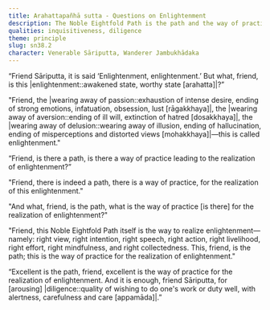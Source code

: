 ```yaml
---
title: Arahattapañhā sutta - Questions on Enlightenment
description: The Noble Eightfold Path is the path and the way of practice for the realization of enlightenment.
qualities: inquisitiveness, diligence
theme: principle
slug: sn38.2
character: Venerable Sāriputta, Wanderer Jambukhādaka
---
```


“Friend Sāriputta, it is said ‘Enlightenment, enlightenment.’ But what, friend, is this |enlightenment::awakened state, worthy state [arahatta]|?”

"Friend, the |wearing away of passion::exhaustion of intense desire, ending of strong emotions, infatuation, obsession, lust [rāgakkhaya]|, the |wearing away of aversion::ending of ill will, extinction of hatred [dosakkhaya]|, the |wearing away of delusion::wearing away of illusion, ending of hallucination, ending of misperceptions and distorted views [mohakkhaya]|—this is called enlightenment."

“Friend, is there a path, is there a way of practice leading to the realization of enlightenment?”

"Friend, there is indeed a path, there is a way of practice, for the realization of this enlightenment."

"And what, friend, is the path, what is the way of practice [is there] for the realization of enlightenment?"

"Friend, this Noble Eightfold Path itself is the way to realize enlightenment—namely: right view, right intention, right speech, right action, right livelihood, right effort, right mindfulness, and right collectedness. This, friend, is the path; this is the way of practice for the realization of enlightenment."

“Excellent is the path, friend, excellent is the way of practice for the realization of enlightenment. And it is enough, friend Sāriputta, for [arousing] |diligence::quality of wishing to do one's work or duty well, with alertness, carefulness and care [appamāda]|.”